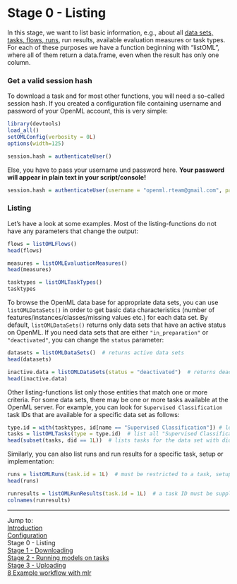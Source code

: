 Stage 0 - Listing
=================

In this stage, we want to list basic information, e.g., about all [data sets, tasks, flows, runs](http://openml.org/guide#g_start), run results, available evaluation measures or task types. For each of these purposes we have a function beginning with "listOML", where all of them return a data.frame, even when the result has only one column. 

### Get a valid session hash
To download a task and for most other functions, you will need a so-called session hash. If you created a configuration file containing username and password of your OpenML account, this is very simple:

```r
library(devtools)
load_all()
setOMLConfig(verbosity = 0L)
options(width=125)
```
```r
session.hash = authenticateUser()
```

Else, you have to pass your username und password here. **Your password will appear in plain text in your script/console!**

```r
session.hash = authenticateUser(username = "openml.rteam@gmail.com", password = "testpassword")
```

### Listing
Let's have a look at some examples. Most of the listing-functions do not have any parameters that change the output:

```r
flows = listOMLFlows()
head(flows)

measures = listOMLEvaluationMeasures()
head(measures)

tasktypes = listOMLTaskTypes()
tasktypes
```

To browse the OpenML data base for appropriate data sets, you can use `listOMLDataSets()` 
in order to get basic data characteristics (number of features/instances/classes/missing values etc.)
for each data set. By default, `listOMLDataSets()` returns only data sets that have an active 
status on OpenML. If you need data sets that are either `"in_preparation"` or `"deactivated"`,
you can change the `status` parameter:

```r
datasets = listOMLDataSets()  # returns active data sets
head(datasets)

inactive.data = listOMLDataSets(status = "deactivated")  # returns deactivated data sets
head(inactive.data)
```

Other listing-functions list only those entities that match one or more criteria.
For some data sets, there may be one or more tasks available at the OpenML server. 
For example, you can look for `Supervised Classification` task IDs that are available for a specific data set as follows:

```r
type.id = with(tasktypes, id[name == "Supervised Classification"]) # lookup id for "Supervised Classification" tasks
tasks = listOMLTasks(type = type.id)  # list all "Supervised Classification" tasks 
head(subset(tasks, did == 1L))  # lists tasks for the data set with did == 1 (see: http://openml.org/d/1)
```

Similarly, you can also list runs and run results for a specific task, setup or implementation:

```r
runs = listOMLRuns(task.id = 1L)  # must be restricted to a task, setup and/or implementation ID
head(runs)

runresults = listOMLRunResults(task.id = 1L)  # a task ID must be supplied
colnames(runresults)
```


----------------------------------------------------------------------------------------------------
Jump to:   
[Introduction](1-Introduction.md)  
[Configuration](2-Configuration.md)  
Stage 0 - Listing  
[Stage 1 - Downloading](4-Stage-1-Downloading.md)  
[Stage 2 - Running models on tasks](5-Stage-2-Running.md)  
[Stage 3 - Uploading](6-Stage-3-Uploading.md)  
[8 Example workflow with mlr](8-Example-workflow-with-mlr.md)
